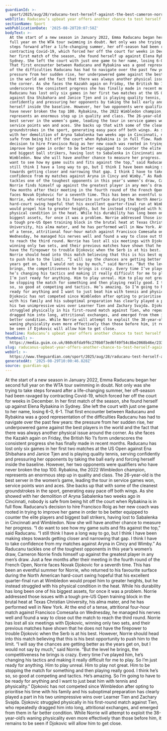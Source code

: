 ```yaml
---
guardianId: >-
  sport/2025/aug/28/raducanu-test-herself-against-the-best-cameron-norrie-us-open
webTitle: Raducanu’s upbeat year offers another chance to test herself against the best
sectionName: Sport
webPublicationDate: '2025-08-28T20:07:58Z'
bodyText: >-
  At the start of a new season in January 2022, Emma Raducanu began her second
  full year on the WTA tour swimming in doubt. Not only was she trying to take
  steps forward after a life-changing summer, her off-season had been ravaged by
  contracting Covid-19, which forced her off the court for weeks in December. In
  her first match of the season, she found herself up against Elena Rybakina in
  Sydney. She left the court with just one game to her name, losing 6-0, 6-1.
  That first encounter between Raducanu and Rybakina was a good representation
  of the difficulties Raducanu has had to navigate over the past few years: the
  pressure from her sudden rise, her underpowered game against the best players
  in the world and the fact that there was always another physical issue around
  the corner. As she faces the Kazakh again on Friday, the British No 1’s form
  underscores the consistent progress she has finally made in recent months.
  Raducanu has lost only six games in her first two matches at the US Open
  against Ena Shibahara and Janice Tjen and is playing quality tennis, serving
  confidently and pressuring her opponents by taking the ball early and forcing
  herself inside the baseline. However, her two opponents were qualifiers who
  have never broken the top 100. Rybakina, the 2022 Wimbledon champion,
  represents an enormous step up in quality and class. The 26-year-old is the
  best server in the women’s game, leading the tour in service games won,
  service points won and aces. She backs up that with some of the cleanest
  groundstrokes in the sport, generating easy pace off both wings. As she showed
  with her demolition of Aryna Sabalenka two weeks ago in Cincinnati, nobody is
  safe from being hit off the court when Rybakina is in full flow. Raducanu’s
  decision to hire Francisco Roig as her new coach was rooted in trying to
  improve her game in order to be better equipped to counter the elite players
  and biggest ball strikers, having lost to Sabalenka in Cincinnati and
  Wimbledon. Now she will have another chance to measure her progress. “I do
  want to see how my game suits and fits against the top,” said Raducanu. “I
  still think I have a long way to go, but I think I have been making steps
  towards getting closer and narrowing that gap. I think I have to take
  confidence from my matches against Aryna in Cincy and Wimby.” As Raducanu
  tackles one of the toughest opponents in this year’s women’s draw, Cameron
  Norrie finds himself up against the greatest player in any men’s draw. Just a
  few months after their meeting in the fourth round of the French Open, Norrie
  faces Novak Djokovic for a seventh time. This has been an eventful summer for
  Norrie, who returned to his favourite surface during the North American
  hard-court swing hopeful that his excellent quarter-final run at Wimbledon
  would propel him to greater heights, but he instead struggled with his
  physical condition in the heat. While his durability has long been one of his
  biggest assets, for once it was a problem. Norrie addressed those issues with
  a tough pre-US Open training block in the brutal heat at Texas Christian
  University, his alma mater, and he has performed well in New York. At the end
  of a tense, attritional four-hour match against Francisco Comesaña on
  Wednesday, he managed his nerves well and found a way to close out the match
  to reach the third round. Norrie has lost all six meetings with Djokovic,
  winning only two sets, and their previous matches have shown that he does not
  have the firepower to trouble Djokovic when the Serb is at his best. However,
  Norrie should head into this match believing that this is his best opportunity
  to push him to the limit. “I will say the chances are getting better as the
  years get on, but I would not say by much,” said Norrie. “But the level he
  brings, the competitiveness he brings is crazy. Every time I’ve played him,
  he’s changing his tactics and making it really difficult for me to play. So
  I’m just ready for anything. Him to play unreal. Him to play not great. Him to
  be stopping the match for something and then playing really good. I think he’s
  so, so good at competing and tactics. He’s amazing. So I’m going to have to be
  ready for anything and I want to just beat him with tennis and physicality.”
  Djokovic has not competed since Wimbledon after opting to prioritise his time
  with his family and his suboptimal preparation has clearly played a part in
  his two unimpressive wins over Learner Tien and Zachary Svajda. Djokovic
  struggled physically in his first-round match against Tien, who repeatedly
  dragged him into long, attritional exchanges, and emerged from them in far
  better condition. While Norrie will attempt to exploit the 38-year-old’s
  waning physicality even more effectively than those before him, it remains to
  be seen if Djokovic will allow him to get close.
headline: Raducanu’s upbeat year offers another chance to test herself against the best
thumbnail: >-
  https://media.guim.co.uk/860c6fda9f6c270b8f3ed6f49f54c8be2068b46e/233_0_2343_1875/500.jpg
slug: raducanus-upbeat-year-offers-another-chance-to-test-herself-against-the-best
webUrl: >-
  https://www.theguardian.com/sport/2025/aug/28/raducanu-test-herself-against-the-best-cameron-norrie-us-open
generatedAt: '2025-08-29T10:00:46.828Z'
source: guardian-api
---
```

At the start of a new season in January 2022, Emma Raducanu began her second full year on the WTA tour swimming in doubt. Not only was she trying to take steps forward after a life-changing summer, her off-season had been ravaged by contracting Covid-19, which forced her off the court for weeks in December. In her first match of the season, she found herself up against Elena Rybakina in Sydney. She left the court with just one game to her name, losing 6-0, 6-1. That first encounter between Raducanu and Rybakina was a good representation of the difficulties Raducanu has had to navigate over the past few years: the pressure from her sudden rise, her underpowered game against the best players in the world and the fact that there was always another physical issue around the corner. As she faces the Kazakh again on Friday, the British No 1’s form underscores the consistent progress she has finally made in recent months. Raducanu has lost only six games in her first two matches at the US Open against Ena Shibahara and Janice Tjen and is playing quality tennis, serving confidently and pressuring her opponents by taking the ball early and forcing herself inside the baseline. However, her two opponents were qualifiers who have never broken the top 100. Rybakina, the 2022 Wimbledon champion, represents an enormous step up in quality and class. The 26-year-old is the best server in the women’s game, leading the tour in service games won, service points won and aces. She backs up that with some of the cleanest groundstrokes in the sport, generating easy pace off both wings. As she showed with her demolition of Aryna Sabalenka two weeks ago in Cincinnati, nobody is safe from being hit off the court when Rybakina is in full flow. Raducanu’s decision to hire Francisco Roig as her new coach was rooted in trying to improve her game in order to be better equipped to counter the elite players and biggest ball strikers, having lost to Sabalenka in Cincinnati and Wimbledon. Now she will have another chance to measure her progress. “I do want to see how my game suits and fits against the top,” said Raducanu. “I still think I have a long way to go, but I think I have been making steps towards getting closer and narrowing that gap. I think I have to take confidence from my matches against Aryna in Cincy and Wimby.” As Raducanu tackles one of the toughest opponents in this year’s women’s draw, Cameron Norrie finds himself up against the greatest player in any men’s draw. Just a few months after their meeting in the fourth round of the French Open, Norrie faces Novak Djokovic for a seventh time. This has been an eventful summer for Norrie, who returned to his favourite surface during the North American hard-court swing hopeful that his excellent quarter-final run at Wimbledon would propel him to greater heights, but he instead struggled with his physical condition in the heat. While his durability has long been one of his biggest assets, for once it was a problem. Norrie addressed those issues with a tough pre-US Open training block in the brutal heat at Texas Christian University, his alma mater, and he has performed well in New York. At the end of a tense, attritional four-hour match against Francisco Comesaña on Wednesday, he managed his nerves well and found a way to close out the match to reach the third round. Norrie has lost all six meetings with Djokovic, winning only two sets, and their previous matches have shown that he does not have the firepower to trouble Djokovic when the Serb is at his best. However, Norrie should head into this match believing that this is his best opportunity to push him to the limit. “I will say the chances are getting better as the years get on, but I would not say by much,” said Norrie. “But the level he brings, the competitiveness he brings is crazy. Every time I’ve played him, he’s changing his tactics and making it really difficult for me to play. So I’m just ready for anything. Him to play unreal. Him to play not great. Him to be stopping the match for something and then playing really good. I think he’s so, so good at competing and tactics. He’s amazing. So I’m going to have to be ready for anything and I want to just beat him with tennis and physicality.” Djokovic has not competed since Wimbledon after opting to prioritise his time with his family and his suboptimal preparation has clearly played a part in his two unimpressive wins over Learner Tien and Zachary Svajda. Djokovic struggled physically in his first-round match against Tien, who repeatedly dragged him into long, attritional exchanges, and emerged from them in far better condition. While Norrie will attempt to exploit the 38-year-old’s waning physicality even more effectively than those before him, it remains to be seen if Djokovic will allow him to get close.
